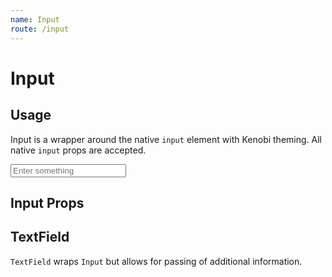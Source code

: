 ```yaml
---
name: Input
route: /input
---
```



# Input

## Usage

Input is a wrapper around the native `input` element with Kenobi theming.
All native `input` props are accepted.

<Playground>
  <Input name="project_language" placeholder="Enter something" />
</Playground>

## Input Props

<Props of={Input} />

## TextField

`TextField` wraps `Input` but allows for passing of additional information.

<Playground>
  <TextField
    name="project_language"
    label="A required text input field"
    placeholder="Enter some text...."
    description="Text input description"
    isRequired
    errorMessage="This field is required"
  />
</Playground>
